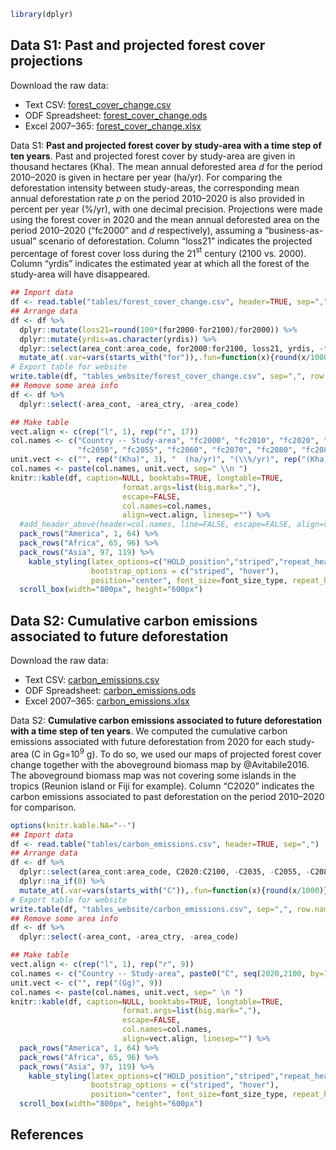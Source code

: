 
```r
library(dplyr)
```

<!------------------------------>
<!-- Forest cover projections -->
<!------------------------------>

## Data S1: Past and projected forest cover projections

Download the raw data:

* Text CSV: [forest_cover_change.csv](forest_cover_change.csv)
* ODF Spreadsheet: [forest_cover_change.ods](forest_cover_change.ods)
* Excel 2007--365: [forest_cover_change.xlsx](forest_cover_change.xlsx)

Data S1: **Past and projected forest cover by study-area with a time step of ten years**. Past and projected forest cover by study-area are given in thousand hectares (Kha). The mean annual deforested area $d$ for the period 2010--2020 is given in hectare per year (ha/yr). For comparing the deforestation intensity between study-areas, the corresponding mean annual deforestation rate $p$ on the period 2010--2020 is also provided in percent per year (%/yr), with one decimal precision. Projections were made using the forest cover in 2020 and the mean annual deforested area on the period 2010--2020 ("fc2000" and $d$ respectively), assuming a "business-as-usual" scenario of deforestation. Column "loss21" indicates the projected percentage of forest cover loss during the 21$^\text{st}$ century (2100 vs. 2000). Column "yrdis" indicates the estimated year at which all the forest of the study-area will have disappeared.\vspace{0.5cm}

```r
## Import data
df <- read.table("tables/forest_cover_change.csv", header=TRUE, sep=",")
## Arrange data
df <- df %>%
  dplyr::mutate(loss21=round(100*(for2000-for2100)/for2000)) %>%
  dplyr::mutate(yrdis=as.character(yrdis)) %>%
  dplyr::select(area_cont:area_code, for2000:for2100, loss21, yrdis, -for2005, -for2015, -for2035) %>%
  mutate_at(.var=vars(starts_with("for")),.fun=function(x){round(x/1000)})
# Export table for website
write.table(df, "tables_website/forest_cover_change.csv", sep=",", row.names=FALSE)
## Remove some area info
df <- df %>%
  dplyr::select(-area_cont, -area_ctry, -area_code)

## Make table
vect.align <- c(rep("l", 1), rep("r", 17))
col.names <- c("Country -- Study-area", "fc2000", "fc2010", "fc2020", "$d$", "$p$", "fc2030", "fc2040",
               "fc2050", "fc2055", "fc2060", "fc2070", "fc2080", "fc2085", "fc2090", "fc2100", "loss21", "yrdis")
unit.vect <- c("", rep("(Kha)", 3), "  (ha/yr)", "(\\%/yr)", rep("(Kha)", 10), "(\\%)", " ")
col.names <- paste(col.names, unit.vect, sep=" \\n ")
knitr::kable(df, caption=NULL, booktabs=TRUE, longtable=TRUE,
                         format.args=list(big.mark=","),
                         escape=FALSE,
                         col.names=col.names,
                         align=vect.align, linesep="") %>%
  #add_header_above(header=col.names, line=FALSE, escape=FALSE, align=vect.align) %>%
  pack_rows("America", 1, 64) %>%
  pack_rows("Africa", 65, 96) %>%
  pack_rows("Asia", 97, 119) %>%
	kable_styling(latex_options=c("HOLD_position","striped","repeat_header"), full_width=full_width_type,
	              bootstrap_options = c("striped", "hover"),
	              position="center", font_size=font_size_type, repeat_header_method="replace") %>%
  scroll_box(width="800px", height="600px")
```


<!---------------------------------------------------->
<!-- Carbon emissions associated with deforestation -->
<!---------------------------------------------------->

## Data S2: Cumulative carbon emissions associated to future deforestation

Download the raw data:

* Text CSV: [carbon_emissions.csv](carbon_emissions.csv)
* ODF Spreadsheet: [carbon_emissions.ods](carbon_emissions.ods)
* Excel 2007--365: [carbon_emissions.xlsx](carbon_emissions.xlsx)

Data S2: **Cumulative carbon emissions associated to future deforestation with a time step of ten years**. We computed the cumulative carbon emissions associated with future deforestation from 2020 for each study-area (C in Gg=10^9^ g). To do so, we used our maps of projected forest cover change together with the aboveground biomass map by @Avitabile2016. The aboveground biomass map was not covering some islands in the tropics (Reunion island or Fiji for example). Column "C2020" indicates the carbon emissions associated to past deforestation on the period 2010--2020 for comparison.\vspace{0.5cm}

```r
options(knitr.kable.NA="--")
## Import data
df <- read.table("tables/carbon_emissions.csv", header=TRUE, sep=",")
## Arrange data
df <- df %>%
  dplyr::select(area_cont:area_code, C2020:C2100, -C2035, -C2055, -C2085) %>%
  dplyr::na_if(0) %>%
  mutate_at(.var=vars(starts_with("C")),.fun=function(x){round(x/1000)})
# Export table for website
write.table(df, "tables_website/carbon_emissions.csv", sep=",", row.names=FALSE)
## Remove some area info
df <- df %>%
  dplyr::select(-area_cont, -area_ctry, -area_code)

## Make table
vect.align <- c(rep("l", 1), rep("r", 9))
col.names <- c("Country -- Study-area", paste0("C", seq(2020,2100, by=10)))
unit.vect <- c("", rep("(Gg)", 9))
col.names <- paste(col.names, unit.vect, sep=" \n ")
knitr::kable(df, caption=NULL, booktabs=TRUE, longtable=TRUE,
                         format.args=list(big.mark=","),
                         escape=FALSE,
                         col.names=col.names,
                         align=vect.align, linesep="") %>%
  pack_rows("America", 1, 64) %>%
  pack_rows("Africa", 65, 96) %>%
  pack_rows("Asia", 97, 119) %>%
	kable_styling(latex_options=c("HOLD_position","striped","repeat_header"), full_width=full_width_type,
	              bootstrap_options = c("striped", "hover"),
	              position="center", font_size=font_size_type, repeat_header_method="replace") %>%
  scroll_box(width="800px", height="600px")
```

<!---------------->
<!-- Rferences  -->
<!---------------->

## References

